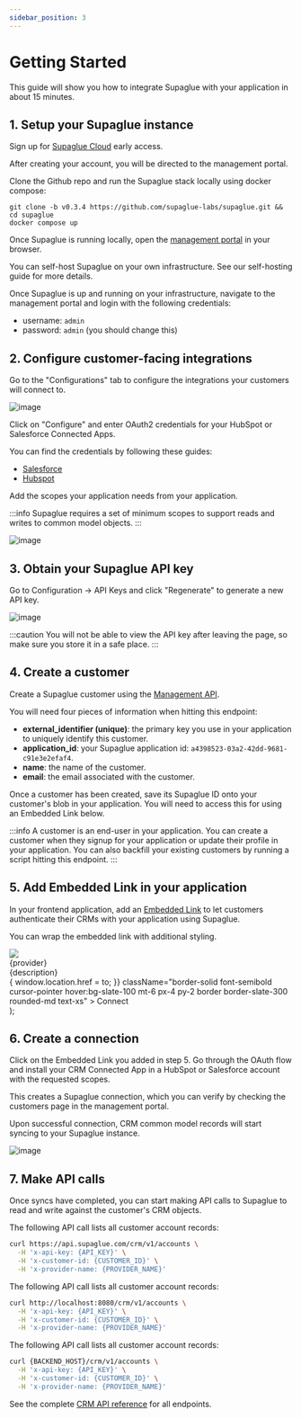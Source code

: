 ```yaml
---
sidebar_position: 3
---
```



# Getting Started

This guide will show you how to integrate Supaglue with your application in about 15 minutes.

## 1. Setup your Supaglue instance

<Tabs>
<TabItem value="supaglue-cloud" label="Supaglue Cloud" default>

Sign up for [Supaglue Cloud](https://form.typeform.com/to/jv9ucMZR) early access.

After creating your account, you will be directed to the management portal.

</TabItem>

<TabItem value="localhost" label="Localhost">

Clone the Github repo and run the Supaglue stack locally using docker compose:

```shell
git clone -b v0.3.4 https://github.com/supaglue-labs/supaglue.git && cd supaglue
docker compose up
```

Once Supaglue is running locally, open the [management portal](http://localhost:3000) in your browser.

</TabItem>

<TabItem value="self-host" label="Self-host">

You can self-host Supaglue on your own infrastructure. See our self-hosting guide for more details.

Once Supaglue is up and running on your infrastructure, navigate to the management portal and login with the following credentials:
- username: `admin`
- password: `admin` (you should change this)

</TabItem>
</Tabs>

## 2. Configure customer-facing integrations

Go to the "Configurations" tab to configure the integrations your customers will connect to.

<BrowserWindow url="http://localhost:3000/configuration/integrations/crm">

![image](/img/configurations-ui.png)

</BrowserWindow>

Click on "Configure" and enter OAuth2 credentials for your HubSpot or Salesforce Connected Apps.

You can find the credentials by following these guides:

- [Salesforce](#)
- [Hubspot](#)

Add the scopes your application needs from your application.

:::info
Supaglue requires a set of minimum scopes to support reads and writes to common model objects.
:::

<BrowserWindow url="http://localhost:3000/configuration/integrations/crm/salesforce">

![image](/img/configurations-details.png)

</BrowserWindow>

## 3. Obtain your Supaglue API key

Go to Configuration -> API Keys and click "Regenerate" to generate a new API key.

![image](/img/configuration-api-key.png)

:::caution
You will not be able to view the API key after leaving the page, so make sure you store it in a safe place.
:::

## 4. Create a customer

Create a Supaglue customer using the [Management API](/api/mgmt#tag/Customers/operation/createCustomer).

You will need four pieces of information when hitting this endpoint:

- **external_identifier (unique)**: the primary key you use in your application to uniquely identify this customer.
- **application_id**: your Supaglue application id: `a4398523-03a2-42dd-9681-c91e3e2efaf4`.
- **name**: the name of the customer.
- **email**: the email associated with the customer.

Once a customer has been created, save its Supaglue ID onto your customer's blob in your application. You will need to access this for using an Embedded Link below.

:::info
A customer is an end-user in your application. You can create a customer when they signup for your application or update their profile in your application. You can also backfill your existing customers by running a script hitting this endpoint.
:::

## 5. Add Embedded Link in your application

In your frontend application, add an [Embedded Link](/embedded-links) to let customers authenticate their CRMs with your application using Supaglue.

You can wrap the embedded link with additional styling.

  <div className="mb-4 p-6 max-w-4xl flex flex-col border rounded-md border-slate-200 border-solid items-start">
    <img src={icon} style={{ width: 'auto', height: '36px' }} />
    <div className="font-semibold mt-4">{provider}</div>
    <div className="text-xs mt-2">{description}</div>
    <div
      onClick={() => {
        window.location.href = to;
      }}
      className="border-solid font-semibold cursor-pointer hover:bg-slate-100 mt-6 px-4 py-2 border border-slate-300 rounded-md text-xs"
    >
      Connect
    </div>
  </div>
);

<div className="grid grid-cols-2 gap-4">

<IntegrationCard
  icon="/img/salesforce.svg"
  provider="Salesforce"
  description="Sync your leads in and out of Salesforce"
  to="http://localhost:8080/oauth/connect?customerId=9ca0cd70-ae74-4f8f-81fd-9dd5d0a41677&providerName=salesforce&returnUrl=https%3A%2F%2Fdocs.supaglue.com%2Fquickstart%233-query-the-supaglue-unified-api"
/>

<IntegrationCard
  icon="/img/hubspot.svg"
  provider="Hubspot"
  description="Sync your leads in and out of Hubspot"
  to="http://localhost:8080/oauth/connect?customerId=ea3039fa-27de-4535-90d8-db2bab0c0252&providerName=hubspot&returnUrl=https%3A%2F%2Fdocs.supaglue.com%2Fquickstart%233-query-the-supaglue-unified-api"
/>
</div>

## 6. Create a connection

Click on the Embedded Link you added in step 5. Go through the OAuth flow and install your CRM Connected App in a HubSpot or Salesforce account with the requested scopes.

<div className="grid grid-cols-2 gap-4 justify-items-center">
<div>
  <ThemedImage
    alt="Salesforce Example App"
    width="100%"
    sources={{
      light: '/img/salesforce_app.png',
      dark: '/img/salesforce_app.png',
    }}
  />
</div>

<div>
  <ThemedImage
    alt="Hubspot Example App"
    width="100%"
    sources={{
      light: '/img/hubspot_app.png',
      dark: '/img/hubspot_app.png',
    }}
  />
</div>
</div>

This creates a Supaglue connection, which you can verify by checking the customers page in the management portal.

Upon successful connection, CRM common model records will start syncing to your Supaglue instance.

![image](/img/customers-connections.png)

## 7. Make API calls

Once syncs have completed, you can start making API calls to Supaglue to read and write against the customer's CRM objects.

<Tabs>
<TabItem value="supaglue-cloud" label="Supaglue Cloud" default>

The following API call lists all customer account records:

```bash
curl https://api.supaglue.com/crm/v1/accounts \
  -H 'x-api-key: {API_KEY}' \
  -H 'x-customer-id: {CUSTOMER_ID}' \
  -H 'x-provider-name: {PROVIDER_NAME}'
```

</TabItem>

<TabItem value="localhost" label="Localhost">

The following API call lists all customer account records:

```bash
curl http://localhost:8080/crm/v1/accounts \
  -H 'x-api-key: {API_KEY}' \
  -H 'x-customer-id: {CUSTOMER_ID}' \
  -H 'x-provider-name: {PROVIDER_NAME}'
```
</TabItem>

<TabItem value="self-host" label="Self-host">

The following API call lists all customer account records:

```bash
curl {BACKEND_HOST}/crm/v1/accounts \
  -H 'x-api-key: {API_KEY}' \
  -H 'x-customer-id: {CUSTOMER_ID}' \
  -H 'x-provider-name: {PROVIDER_NAME}'
```

</TabItem>
</Tabs>

See the complete [CRM API reference](/api/crm) for all endpoints.
